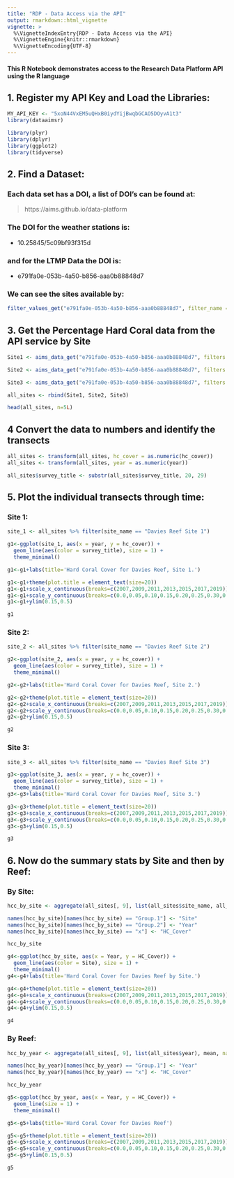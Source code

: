 ```yaml
---
title: "RDP - Data Access via the API"
output: rmarkdown::html_vignette
vignette: >
  %\VignetteIndexEntry{RDP - Data Access via the API}
  %\VignetteEngine{knitr::rmarkdown}
  %\VignetteEncoding{UTF-8}
---
```


#### This R Notebook demonstrates access to the Research Data Platform API using the R language


## 1. Register my API Key and Load the Libraries:

```r
MY_API_KEY <- "5xoN44VxEM5uQHxB0iydYijBwqbGCAO5DOyvA1t3"
library(dataaimsr)

library(plyr)
library(dplyr)
library(ggplot2)
library(tidyverse)
```


## 2. Find a Dataset:

### Each data set has a DOI, a list of DOI's can be found at:


> https://aims.github.io/data-platform
  
### The DOI for the weather stations is:

- 10.25845/5c09bf93f315d
  
### and for the LTMP Data the DOI is:

- e791fa0e-053b-4a50-b856-aaa0b88848d7
  
  
### We can see the sites available by:

```r
filter_values_get("e791fa0e-053b-4a50-b856-aaa0b88848d7", filter_name = "sites")
```


## 3. Get the Percentage Hard Coral data from the API service by Site

```r
Site1 <- aims_data_get("e791fa0e-053b-4a50-b856-aaa0b88848d7", filters = list("site"="Davies Reef Site 1", "from-date"="2007-01-01","thru-date"="2020-01-01"))

Site2 <- aims_data_get("e791fa0e-053b-4a50-b856-aaa0b88848d7", filters = list("site"="Davies Reef Site 2", "from-date"="2007-01-01","thru-date"="2020-01-01"))

Site3 <- aims_data_get("e791fa0e-053b-4a50-b856-aaa0b88848d7", filters = list("site"="Davies Reef Site 3", "from-date"="2007-01-01","thru-date"="2020-01-01"))

all_sites <- rbind(Site1, Site2, Site3)

head(all_sites, n=5L)
```

## 4 Convert the data to numbers and identify the transects

```r
all_sites <- transform(all_sites, hc_cover = as.numeric(hc_cover))
all_sites <- transform(all_sites, year = as.numeric(year))

all_sites$survey_title <- substr(all_sites$survey_title, 20, 29)
```


## 5. Plot the individual transects through time:

### Site 1:

```r
site_1 <- all_sites %>% filter(site_name == "Davies Reef Site 1")

g1<-ggplot(site_1, aes(x = year, y = hc_cover)) + 
  geom_line(aes(color = survey_title), size = 1) +
  theme_minimal()

g1<-g1+labs(title='Hard Coral Cover for Davies Reef, Site 1.')

g1<-g1+theme(plot.title = element_text(size=20))
g1<-g1+scale_x_continuous(breaks=c(2007,2009,2011,2013,2015,2017,2019))
g1<-g1+scale_y_continuous(breaks=c(0.0,0.05,0.10,0.15,0.20,0.25,0.30,0.35,0.40,0.45,0.50,0.55,0.60,0.65))
g1<-g1+ylim(0.15,0.5)

g1
```


### Site 2:

```r
site_2 <- all_sites %>% filter(site_name == "Davies Reef Site 2")

g2<-ggplot(site_2, aes(x = year, y = hc_cover)) + 
  geom_line(aes(color = survey_title), size = 1) +
  theme_minimal()

g2<-g2+labs(title='Hard Coral Cover for Davies Reef, Site 2.')

g2<-g2+theme(plot.title = element_text(size=20))
g2<-g2+scale_x_continuous(breaks=c(2007,2009,2011,2013,2015,2017,2019))
g2<-g2+scale_y_continuous(breaks=c(0.0,0.05,0.10,0.15,0.20,0.25,0.30,0.35,0.40,0.45,0.50,0.55,0.60,0.65))
g2<-g2+ylim(0.15,0.5)

g2
```


### Site 3:

```r
site_3 <- all_sites %>% filter(site_name == "Davies Reef Site 3")

g3<-ggplot(site_3, aes(x = year, y = hc_cover)) + 
  geom_line(aes(color = survey_title), size = 1) +
  theme_minimal()
g3<-g3+labs(title='Hard Coral Cover for Davies Reef, Site 3.')

g3<-g3+theme(plot.title = element_text(size=20))
g3<-g3+scale_x_continuous(breaks=c(2007,2009,2011,2013,2015,2017,2019))
g3<-g3+scale_y_continuous(breaks=c(0.0,0.05,0.10,0.15,0.20,0.25,0.30,0.35,0.40,0.45,0.50,0.55,0.60,0.65))
g3<-g3+ylim(0.15,0.5)

g3
```


## 6. Now do the summary stats by Site and then by Reef:

### By Site:

```r
hcc_by_site <- aggregate(all_sites[, 9], list(all_sites$site_name, all_sites$year), mean, na.rm=TRUE)

names(hcc_by_site)[names(hcc_by_site) == "Group.1"] <- "Site"
names(hcc_by_site)[names(hcc_by_site) == "Group.2"] <- "Year"
names(hcc_by_site)[names(hcc_by_site) == "x"] <- "HC_Cover"

hcc_by_site
```

```r
g4<-ggplot(hcc_by_site, aes(x = Year, y = HC_Cover)) + 
  geom_line(aes(color = Site), size = 1) +
  theme_minimal()
g4<-g4+labs(title='Hard Coral Cover for Davies Reef by Site.')

g4<-g4+theme(plot.title = element_text(size=20))
g4<-g4+scale_x_continuous(breaks=c(2007,2009,2011,2013,2015,2017,2019))
g4<-g4+scale_y_continuous(breaks=c(0.0,0.05,0.10,0.15,0.20,0.25,0.30,0.35,0.40,0.45,0.50,0.55,0.60,0.65))
g4<-g4+ylim(0.15,0.5)

g4
```

### By Reef:

```r

hcc_by_year <- aggregate(all_sites[, 9], list(all_sites$year), mean, na.rm=TRUE)

names(hcc_by_year)[names(hcc_by_year) == "Group.1"] <- "Year"
names(hcc_by_year)[names(hcc_by_year) == "x"] <- "HC_Cover"

hcc_by_year
```

```r
g5<-ggplot(hcc_by_year, aes(x = Year, y = HC_Cover)) + 
  geom_line(size = 1) +
  theme_minimal()

g5<-g5+labs(title='Hard Coral Cover for Davies Reef')

g5<-g5+theme(plot.title = element_text(size=20))
g5<-g5+scale_x_continuous(breaks=c(2007,2009,2011,2013,2015,2017,2019))
g5<-g5+scale_y_continuous(breaks=c(0.0,0.05,0.10,0.15,0.20,0.25,0.30,0.35,0.40,0.45,0.50,0.55,0.60,0.65))
g5<-g5+ylim(0.15,0.5)

g5
```

